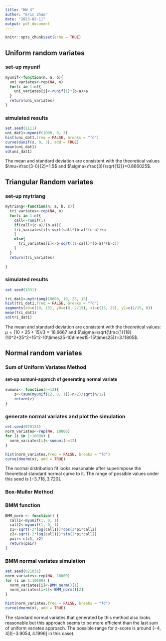 ```yaml
---
title: "HW 4"
author: "Eric Zhao"
date: "2023-02-11"
output: pdf_document
---
```


```r
knitr::opts_chunk$set(echo = TRUE)
```

## Uniform random variates


### set-up myunif

```r
myunif<-function(n, a, b){
  uni_variates<-rep(NA, n)
  for(i in 1:n){
    uni_variates[i]<-runif(1)*(b-a)+a
  }
  return(uni_variates)
}
```

### simulated results

```r
set.seed(1111)
uni_dat1<-myunif(1000, 0, 3)
hist(uni_dat1,freq = FALSE, breaks = "fd")
curve(dunif(x, 0, 3), add = TRUE)
mean(uni_dat1)
sd(uni_dat1)
```
The mean and standard deviation are consistent with the theoretical values $\mu=\frac{3-0}{2}=1.5$ and $\sigma=\frac{3}{\sqrt{12}}=0.866025$.


## Triangular Random variates 


### set-up mytriang

```r
mytriang<-function(n, a, b, c){
  tri_variates<-rep(NA, n)
  for(i in 1:n){
    call<-runif(1)
    if(call<(c-a)/(b-a)){
    tri_variates[i]<-sqrt(call*(b-a)*(c-a))+a
    }
    else{
      tri_variates[i]<-b-sqrt((1-call)*(b-a)*(b-c))
    }
  }
  return(tri_variates)
  
}
```

### simulated results

```r
set.seed(1031)

tri_dat1<-mytriang(10000, 10, 25, 15)
hist(tri_dat1,freq = FALSE, breaks = "fd")
segments(x0=c(10, 15), y0=c(0, 2/15), x1=c(15, 25), y1=c(2/15, 0))
mean(tri_dat1)
sd(tri_dat1)

```

The mean and standard deviation are consistent with the theoretical values: $\mu=(10+25+15)/3=16.6667$ and $\sigma=\sqrt{\frac{1}{18}(10^2+25^2+15^2-10\times25-10\times15-15\times25)}=3.11805$.





## Normal random variates


### Sum of Uniform Variates Method

#### set-up sumuni-approch of generating normal variate

```r
sumuni<- function(n=12){
    z<-(sum(myunif(12, 0, 1))-n/2)/sqrt(n/12)
    return(z)
}
```

### generate normal variates and plot the simulation

```r
set.seed(020131)
norm_variates<-rep(NA, 10000)
for (i in 1:10000) {
  norm_variates[i]<-sumuni(n=12)
}

hist(norm_variates,freq = FALSE, breaks = "fd")
curve(dnorm(x), add = TRUE)
```

The normal distribution fit looks reasonable after superimpose the theoretical standard normal curve to it. The range of possible values under this seed is $[-3.718, 3.720]$.


### Box-Muller Method


### BMM function

```r
BMM_norm <- function() {
  call1<-myunif(1, 0, 1)
  call2<-myunif(1, 0, 1)
  z1<-sqrt(-2*log(call1))*cos(2*pi*call2)
  z2<-sqrt(-2*log(call1))*sin(2*pi*call2)
  pair<-c(z1, z2)
  return(pair)
}
```


### BMM normal variates simulation

```r
set.seed(021031)
norm_variates<-rep(NA, 10000)
for (i in 1:10000) {
  norm_variates[i]<-BMM_norm()[1]
  norm_variates[i+1]<-BMM_norm()[2]
}

hist(norm_variates,freq = FALSE, breaks = "fd")
curve(dnorm(x), add = TRUE)
```

The standard normal variates that generated by this method also looks reasonable but this approach seems to be more efficient than the last sum of uniform variates approach. The possible range for z-score is around $[-4, 4]$($[-3.9054, 4.1996]$ in this case).




